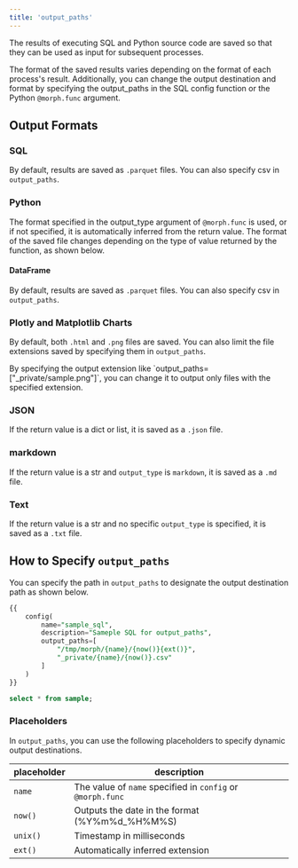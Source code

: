 ```yaml
---
title: 'output_paths'
---
```

The results of executing SQL and Python source code are saved so that they can be used as input for subsequent processes.

The format of the saved results varies depending on the format of each process's result. Additionally, you can change the output destination and format by specifying the output_paths in the SQL config function or the Python `@morph.func` argument.

## Output Formats

### SQL

By default, results are saved as `.parquet` files. You can also specify csv in `output_paths`.

### Python

The format specified in the output_type argument of `@morph.func` is used, or if not specified, it is automatically inferred from the return value.
The format of the saved file changes depending on the type of value returned by the function, as shown below.

#### DataFrame

By default, results are saved as `.parquet` files. You can also specify csv in `output_paths`.

### Plotly and Matplotlib Charts

By default, both `.html` and `.png` files are saved. You can also limit the file extensions saved by specifying them in `output_paths`.

<Tip>
By specifying the output extension like `output_paths=["_private/sample.png"]`, you can change it to output only files with the specified extension.
</Tip>

### JSON

If the return value is a dict or list, it is saved as a `.json` file.

### markdown

If the return value is a str and `output_type` is `markdown`, it is saved as a `.md` file.

### Text

If the return value is a str and no specific `output_type` is specified, it is saved as a `.txt` file.

## How to Specify `output_paths`

You can specify the path in `output_paths` to designate the output destination path as shown below.

```sql
{{
    config(
        name="sample_sql",
        description="Sameple SQL for output_paths",
        output_paths=[
            "/tmp/morph/{name}/{now()}{ext()}",
            "_private/{name}/{now()}.csv"
        ]
    )
}}

select * from sample;
```

### Placeholders

In `output_paths`, you can use the following placeholders to specify dynamic output destinations.

|placeholder|description|
|---|---|
|`name`|The value of `name` specified in `config` or `@morph.func`|
|`now()`|Outputs the date in the format (%Y%m%d_%H%M%S)|
|`unix()`|Timestamp in milliseconds|
|`ext()`|Automatically inferred extension|
